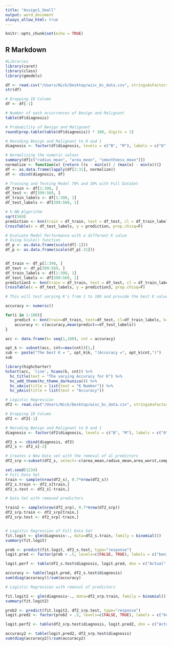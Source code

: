 ---
title: "Assign1_Small"
output: word_document
always_allow_html: true
---

```{r setup, include=FALSE}
knitr::opts_chunk$set(echo = TRUE)
```

## R Markdown

```{r}
#Libraries
library(caret)
library(class)
library(gmodels)
```



```{r}
df <- read.csv("/Users/Nick/Desktop/wisc_bc_data.csv", stringsAsFactors=FALSE)
str(df)

# Dropping ID Column
df <- df[-1]

# Number of each occurrences of Benign and Malignant
table(df$diagnosis)

# Probability of Benign and Malignant
round(prop.table(table(df$diagnosis)) * 100, digits = 1)

# Recoding Benign and Malignant to 0 and 1
diagnosis <- factor(df$diagnosis, levels = c("B", "M"), labels = c("0", "1"))

# Normalizing the numeric values
summary(df[c("radius_mean", "area_mean", "smoothness_mean")])
normalize <- function(x) {return ((x - min(x)) / (max(x) - min(x)))}
df <- as.data.frame(lapply(df[2:31], normalize))
df <- cbind(diagnosis, df)


```



```{r}
# Training and Testing Model 70% and 30% with Full DataSet
df_train <- df[1:398, ]
df_test <- df[399:569, ]
df_train_labels <- df[1:398, 1]
df_test_labels <- df[399:569, 1]
```


```{r}
# k-NN Algorithm
sqrt(569)
prediction <- knn(train = df_train, test = df_test, cl = df_train_labels, k=20)
CrossTable(x = df_test_labels, y = prediction, prop.chisq=F)

# Evaluate Model Performance with a different K value
# Using Scale() function
df_p <- as.data.frame(scale(df[-1]))
df_p <- as.data.frame(scale(df_p[-31]))


df_train <- df_p[1:398, ]
df_test <- df_p[399:569, ]
df_train_labels <- df[1:398, 1]
df_test_labels <- df[399:569, 1]
prediction3 <- knn(train = df_train, test = df_test, cl = df_train_labels, k=51)
CrossTable(x = df_test_labels, y = prediction3, prop.chisq=F)

# This will test varying K's from 1 to 100 and provide the best K value.

accuracy <- numeric() 

for(i in 1:100){
    predict <- knn(train=df_train, test=df_test, cl=df_train_labels, k=i, prob=T)
    accuracy <- c(accuracy,mean(predict==df_test_labels))
}

acc <- data.frame(k= seq(1,100), cnt = accuracy)

opt_k <- subset(acc, cnt==max(cnt))[1,]
sub <- paste("The best K = ", opt_k$k, "(Accuracy =", opt_k$cnt,")")
sub

library(highcharter)
hchart(acc, 'line', hcaes(k, cnt)) %>%
  hc_title(text = "The varying Accuracy for K") %>%
  hc_add_theme(hc_theme_darkunica()) %>%
  hc_xAxis(title = list(text = "K Number")) %>%
  hc_yAxis(title = list(text = "Accuracy"))

```




```{r}
# Logistic Regression
df2 <- read.csv("/Users/Nick/Desktop/wisc_bc_data.csv", stringsAsFactors=FALSE)

# Dropping ID Column
df2 <- df2[-1]

# Recoding Benign and Malignant to 0 and 1
diagnosis <- factor(df2$diagnosis, levels = c("B", "M"), labels = c("0", "1"))

df2_s <- cbind(diagnosis, df2)
df2_s <- df2_s[-2]

# Creates a New Data set with the removal of al predictors
df2_srp <-subset(df2_s, select=-c(area_mean,radius_mean,area_worst,compactness_mean,perimeter_worst,compactness_se,concavity_worst,fractal_dimension_worst))

set.seed(1234)
# Full Data Set 
train <- sample(nrow(df2_s), 0.7*nrow(df2_s))
df2_s.train <- df2_s[train,]
df2_s.test <- df2_s[-train,]

# Data Set with removed predictors

train2 <- sample(nrow(df2_srp), 0.7*nrow(df2_srp))
df2_srp.train <- df2_srp[train,]
df2_srp.test <- df2_srp[-train,]


# Logistic Regression of Full Data Set 
fit.logit <- glm(diagnosis~., data=df2_s.train, family = binomial())
summary(fit.logit)

prob <- predict(fit.logit, df2_s.test, type="response")
logit.pred <- factor(prob > .5, levels=c(FALSE, TRUE), labels = c("benign","malignant"))

logit.perf <- table(df2_s.test$diagnosis, logit.pred, dnn = c("Actual", "Predicted") )

accuracy <- table(logit.pred, df2_s.test$diagnosis)
sum(diag(accuracy))/sum(accuracy)

# Logistic Regression with removal of predictors

fit.logit2 <- glm(diagnosis~., data=df2_srp.train, family = binomial())
summary(fit.logit2)

prob2 <- predict(fit.logit2, df2_srp.test, type="response")
logit.pred2 <- factor(prob2 > .5, levels=c(FALSE, TRUE), labels = c("benign","malignant"))

logit.perf2 <- table(df2_srp.test$diagnosis, logit.pred2, dnn = c("Actual", "Predicted") )

accuracy2 <- table(logit.pred2, df2_srp.test$diagnosis)
sum(diag(accuracy2))/sum(accuracy2)

```






